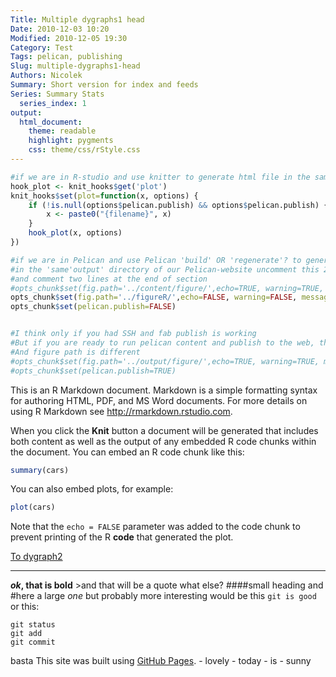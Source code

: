```yaml
---
Title: Multiple dygraphs1 head
Date: 2010-12-03 10:20
Modified: 2010-12-05 19:30
Category: Test
Tags: pelican, publishing
Slug: multiple-dygraphs1-head
Authors: Nicolek
Summary: Short version for index and feeds
Series: Summary Stats
  series_index: 1
output: 
  html_document: 
    theme: readable
    highlight: pygments
    css: theme/css/rStyle.css
---
```


```r
#if we are in R-studio and use knitter to generate html file in the same directory as this file comment this entire section
hook_plot <- knit_hooks$get('plot')
knit_hooks$set(plot=function(x, options) {
    if (!is.null(options$pelican.publish) && options$pelican.publish) {
        x <- paste0("{filename}", x)
    }
    hook_plot(x, options)
})

#if we are in Pelican and use Pelican 'build' OR 'regenerate'? to generate local html file 
#in the 'same'output' directory of our Pelican-website uncomment this 2 lines 
#and comment two lines at the end of section
#opts_chunk$set(fig.path='../content/figure/',echo=TRUE, warning=TRUE, message=TRUE)
opts_chunk$set(fig.path='../figureR/',echo=FALSE, warning=FALSE, message=FALSE)
opts_chunk$set(pelican.publish=FALSE)


#I think only if you had SSH and fab publish is working
#But if you are ready to run pelican content and publish to the web, that should be TRUE. 
#And figure path is different
#opts_chunk$set(fig.path='../output/figure/',echo=TRUE, warning=TRUE, message=TRUE)
#opts_chunk$set(pelican.publish=TRUE)

```

This is an R Markdown document. Markdown is a simple formatting syntax for authoring HTML, PDF, and MS Word documents. For more details on using R Markdown see <http://rmarkdown.rstudio.com>.

When you click the **Knit** button a document will be generated that includes both content as well as the output of any embedded R code chunks within the document. You can embed an R code chunk like this:

```r
summary(cars)
```

You can also embed plots, for example:

```r
plot(cars)
```

Note that the `echo = FALSE` parameter was added to the code chunk to prevent printing of the R **code** that generated the plot.

[To dygraph2](../staticR/multipleDygraphs2.html)


--------------------------
***ok*, that is bold**
>and that will be a quote
what else?
####small heading
and 
#here a large *one*
but probably more interesting would be 
this `git is good`
or this:
```
git status
git add
git commit
```
basta
This site was built using [GitHub Pages](https://pages.github.com/).
- lovely
- today
- is
- sunny
